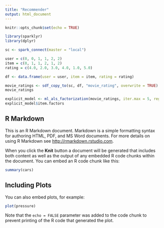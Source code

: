 ```yaml
---
title: "Recommender"
output: html_document
---
```


```r
knitr::opts_chunk$set(echo = TRUE)
```


```r
library(sparklyr)
library(dplyr)
```

```r
sc <- spark_connect(master = "local")

user = c(0, 0, 1, 1, 2, 2)
item = c(0, 1, 1, 2, 1, 2)
rating = c(4.0, 2.0, 3.0, 4.0, 1.0, 5.0)

df <- data.frame(user = user, item = item, rating = rating)

movie_ratings <- sdf_copy_to(sc, df, "movie_rating", overwrite = TRUE)
movie_ratings

```


```r
explicit_model <- ml_als_factorization(movie_ratings, iter.max = 5, regularization.parameter = 0.01)
explicit_model$item.factors
```


## R Markdown

This is an R Markdown document. Markdown is a simple formatting syntax for authoring HTML, PDF, and MS Word documents. For more details on using R Markdown see <http://rmarkdown.rstudio.com>.

When you click the **Knit** button a document will be generated that includes both content as well as the output of any embedded R code chunks within the document. You can embed an R code chunk like this:

```r
summary(cars)
```

## Including Plots

You can also embed plots, for example:

```r
plot(pressure)
```

Note that the `echo = FALSE` parameter was added to the code chunk to prevent printing of the R code that generated the plot.
